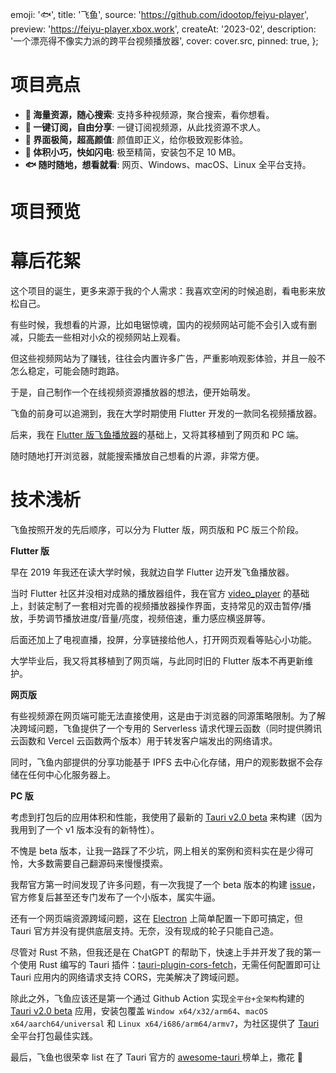 
  emoji: '🐟',
  title: '飞鱼',
  source: 'https://github.com/idootop/feiyu-player',
  preview: 'https://feiyu-player.xbox.work',
  createAt: '2023-02',
  description: '一个漂亮得不像实力派的跨平台视频播放器',
  cover: cover.src,
  pinned: true,
};

# 项目亮点

- **🐳 海量资源，随心搜索**: 支持多种视频源，聚合搜索，看你想看。
- **🦀 一键订阅，自由分享**: 一键订阅视频源，从此找资源不求人。
- **🦋 界面极简，超高颜值**: 颜值即正义，给你极致观影体验。
- **🦄 体积小巧，快如闪电**: 极至精简，安装包不足 10 MB。
- **🐟 随时随地，想看就看**: 网页、Windows、macOS、Linux 全平台支持。

# 项目预览


<BaseImage src={pc.src} alt="首页" />


<BaseImage src={play.src} alt="播放页面" />


<BaseImage src={mobile.src} alt="移动端自适应 + 亮暗色模式" />

# 幕后花絮

这个项目的诞生，更多来源于我的个人需求：我喜欢空闲的时候追剧，看电影来放松自己。

有些时候，我想看的片源，比如电锯惊魂，国内的视频网站可能不会引入或有删减，只能去一些相对小众的视频网站上观看。

但这些视频网站为了赚钱，往往会内置许多广告，严重影响观影体验，并且一般不怎么稳定，可能会随时跑路。

于是，自己制作一个在线视频资源播放器的想法，便开始萌发。

飞鱼的前身可以追溯到，我在大学时期使用 Flutter 开发的一款同名视频播放器。

后来，我在 [Flutter 版飞鱼播放器](<(https://github.com/idootop/feiyu_flutter)>)的基础上，又将其移植到了网页和 PC 端。

随时随地打开浏览器，就能搜索播放自己想看的片源，非常方便。

# 技术浅析

飞鱼按照开发的先后顺序，可以分为 Flutter 版，网页版和 PC 版三个阶段。

**Flutter 版**

早在 2019 年我还在读大学时候，我就边自学 Flutter 边开发飞鱼播放器。

当时 Flutter 社区并没相对成熟的播放器组件，我在官方 [video_player](https://pub.dev/packages/video_player) 的基础上，封装定制了一套相对完善的视频播放器操作界面，支持常见的双击暂停/播放，手势调节播放进度/音量/亮度，视频倍速，重力感应横竖屏等。

后面还加上了电视直播，投屏，分享链接给他人，打开网页观看等贴心小功能。

大学毕业后，我又将其移植到了网页端，与此同时旧的 Flutter 版本不再更新维护。

**网页版**

有些视频源在网页端可能无法直接使用，这是由于浏览器的同源策略限制。为了解决跨域问题，飞鱼提供了一个专用的 Serverless 请求代理云函数（同时提供腾讯云函数和 Vercel 云函数两个版本）用于转发客户端发出的网络请求。

同时，飞鱼内部提供的分享功能基于 IPFS 去中心化存储，用户的观影数据不会存储在任何中心化服务器上。

**PC 版**

考虑到打包后的应用体积和性能，我使用了最新的 [Tauri v2.0 beta](https://v2.tauri.app/) 来构建（因为我用到了一个 v1 版本没有的新特性）。

不愧是 beta 版本，让我一路踩了不少坑，网上相关的案例和资料实在是少得可怜，大多数需要自己翻源码来慢慢摸索。

我帮官方第一时间发现了许多问题，有一次我提了一个 beta 版本的构建 [issue](https://github.com/tauri-apps/wry/issues/1199)，官方修复后甚至还专门发布了一个小版本，属实牛逼。

还有一个网页端资源跨域问题，这在 [Electron](https://electronjs.org/) 上简单配置一下即可搞定，但 Tauri 官方并没有提供底层支持。无奈，没有现成的轮子只能自己造。

尽管对 Rust 不熟，但我还是在 ChatGPT 的帮助下，快速上手并开发了我的第一个使用 Rust 编写的 Tauri 插件：[tauri-plugin-cors-fetch](https://crates.io/crates/tauri-plugin-cors-fetch)，无需任何配置即可让 Tauri 应用内的网络请求支持 CORS，完美解决了跨域问题。

除此之外，飞鱼应该还是第一个通过 Github Action 实现`全平台+全架构`构建的 [Tauri v2.0 beta](https://v2.tauri.app/) 应用，安装包覆盖 `Window x64/x32/arm64`、`macOS x64/aarch64/universal` 和 `Linux x64/i686/arm64/armv7`，为社区提供了 [Tauri](https://v2.tauri.app/) 全平台打包最佳实践。

最后，飞鱼也很荣幸 list 在了 Tauri 官方的 [awesome-tauri ](https://github.com/tauri-apps/awesome-tauri#audio--video) 榜单上，撒花 🎉
